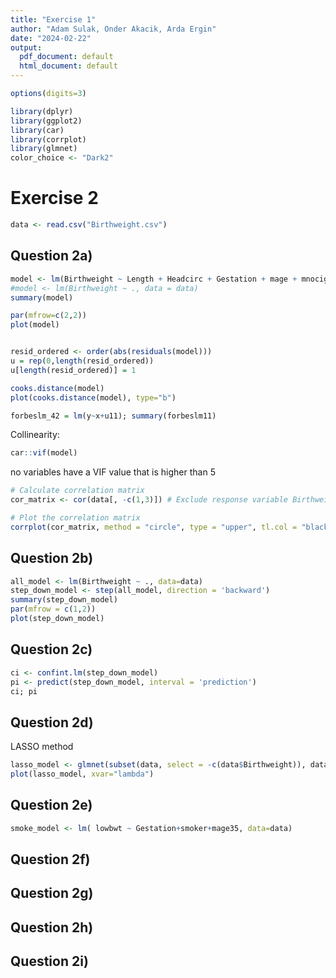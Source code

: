 ```yaml
---
title: "Exercise 1"
author: "Adam Sulak, Onder Akacik, Arda Ergin"
date: "2024-02-22"
output:
  pdf_document: default
  html_document: default
---
```


```r
options(digits=3)

library(dplyr)
library(ggplot2)
library(car)
library(corrplot)
library(glmnet)
color_choice <- "Dark2"
```


# Exercise 2

```r
data <- read.csv("Birthweight.csv")
```


## Question 2a)
```r
model <- lm(Birthweight ~ Length + Headcirc + Gestation + mage + mnocig + mheight + mppwt + fage + fedyrs + fnocig + fheight, data = data)
#model <- lm(Birthweight ~ ., data = data)
summary(model)
```


```r
par(mfrow=c(2,2))
plot(model)


resid_ordered <- order(abs(residuals(model)))
u = rep(0,length(resid_ordered))
u[length(resid_ordered)] = 1

cooks.distance(model)
plot(cooks.distance(model), type="b")

forbeslm_42 = lm(y~x+u11); summary(forbeslm11)
```


Collinearity:
```r
car::vif(model)
```

no variables have a VIF value that is higher than 5

```r
# Calculate correlation matrix
cor_matrix <- cor(data[, -c(1,3)]) # Exclude response variable Birthweight

# Plot the correlation matrix
corrplot(cor_matrix, method = "circle", type = "upper", tl.col = "black", tl.cex = 0.6)
```



## Question 2b)

```r
all_model <- lm(Birthweight ~ ., data=data)
step_down_model <- step(all_model, direction = 'backward')
summary(step_down_model)
par(mfrow = c(1,2))
plot(step_down_model)
```



## Question 2c)

```r
ci <- confint.lm(step_down_model)
pi <- predict(step_down_model, interval = 'prediction')
ci; pi
```

## Question 2d)

LASSO method
```r
lasso_model <- glmnet(subset(data, select = -c(data$Birthweight)), data$Birthweight, alpha = 1)
plot(lasso_model, xvar="lambda")
```


## Question 2e)
```r
smoke_model <- lm( lowbwt ~ Gestation+smoker+mage35, data=data)
```
## Question 2f)


## Question 2g)


## Question 2h)


## Question 2i)


